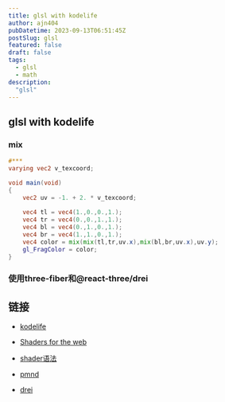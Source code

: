 ```yaml
---
title: glsl with kodelife
author: ajn404
pubDatetime: 2023-09-13T06:51:45Z
postSlug: glsl
featured: false
draft: false
tags:
  - glsl
  - math
description:
  "glsl"
---
```



## glsl with kodelife

### mix

```glsl
#***
varying vec2 v_texcoord;

void main(void)
{
    vec2 uv = -1. + 2. * v_texcoord;
    
    vec4 tl = vec4(1.,0.,0.,1.);
    vec4 tr = vec4(0.,0.,1.,1.);
    vec4 bl = vec4(0.,1.,0.,1.);
    vec4 br = vec4(1.,1.,0.,1.);
    vec4 color = mix(mix(tl,tr,uv.x),mix(bl,br,uv.x),uv.y);
    gl_FragColor = color;
}
```


### 使用three-fiber和@react-three/drei



<Demo client:load/>

<Shader client:load/>

## 链接

- [kodelife](https://hexler.net/kodelife)
- [Shaders for the web](https://www.bilibili.com/video/BV1Xr4y1a7oH/?p=3&spm_id_from=pageDriver&vd_source=02db1920b427080386bde23999077d89)
- [shader语法](https://ajn404.github.io/note/markdown/notes/glsl.html#%E5%86%85%E7%BD%AE%E5%87%BD%E6%95%B0%E5%BA%93)

- [pmnd](https://docs.pmnd.rs/)
- [drei](https://drei.pmnd.rs/)
